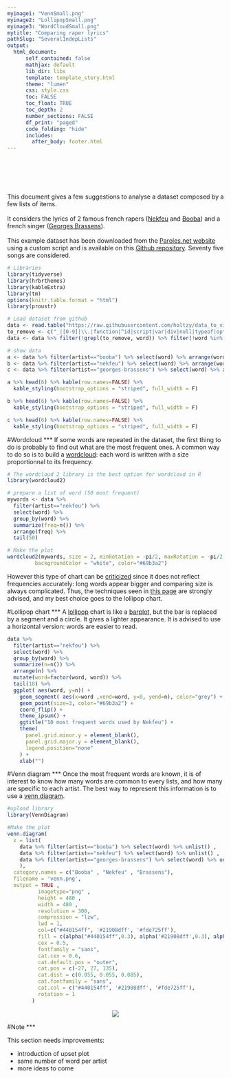 ```yaml
---
myimage1: "VennSmall.png"
myimage2: "LollipopSmall.png"
myimage3: "WordCloudSmall.png"
mytitle: "Comparing raper lyrics"
pathSlug: "SeveralIndepLists"
output:
  html_document:
      self_contained: false
      mathjax: default
      lib_dir: libs
      template: template_story.html
      theme: "lumen"
      css: style.css
      toc: FALSE
      toc_float: TRUE
      toc_depth: 2
      number_sections: FALSE
      df_print: "paged"
      code_folding: "hide"
      includes:
        after_body: footer.html
---
```


<br><br><br><br>
<div class="mycontent">






<div class = "row">
<div class = "col-md-6">
This document gives a few suggestions to analyse a dataset composed by a few lists of items.<br><br>It considers the lyrics of 2 famous french rapers ([Nekfeu](https://en.wikipedia.org/wiki/Nekfeu) and [Booba](https://en.wikipedia.org/wiki/Booba)) and a french singer ([Georges Brassens](https://en.wikipedia.org/wiki/Georges_Brassens)).<br><br>This example dataset has been downloaded from the [Paroles.net website](https://www.paroles.net/) using a custom script and is available on this [Github repository](https://github.com/holtzy/data_to_viz/tree/master/Example_dataset). Seventy five songs are considered.

```r
# Libraries
library(tidyverse)
library(hrbrthemes)
library(kableExtra)
library(tm)
options(knitr.table.format = "html")
library(proustr)

# Load dataset from github
data <- read.table("https://raw.githubusercontent.com/holtzy/data_to_viz/master/Example_dataset/14_SeveralIndepLists.csv", header=TRUE)
to_remove <- c("_|[0-9]|\\.|function|^id|script|var|div|null|typeof|opts|if|^r$|undefined|false|loaded|true|settimeout|eval|else|artist")
data <- data %>% filter(!grepl(to_remove, word)) %>% filter(!word %in% stopwords('fr')) %>% filter(!word %in% proust_stopwords()$word)

# show data
a <- data %>% filter(artist=="booba") %>% select(word) %>% arrange(word) %>% mutate(booba=word) %>% select(booba) %>% sample_n(6)
b <- data %>% filter(artist=="nekfeu") %>% select(word) %>% arrange(word) %>% mutate(nekfeu=word) %>% select(nekfeu) %>% sample_n(6)
c <- data %>% filter(artist=="georges-brassens") %>% select(word) %>% arrange(word) %>% mutate(brassens=word) %>% select(brassens) %>% sample_n(6)
```

</div>

<div class = "col-md-2">
```r
a %>% head(6) %>% kable(row.names=FALSE) %>%
  kable_styling(bootstrap_options = "striped", full_width = F)
```
</div>

<div class = "col-md-2">
```r
b %>% head(6) %>% kable(row.names=FALSE) %>%
  kable_styling(bootstrap_options = "striped", full_width = F)
```
</div>

<div class = "col-md-2">
```r
c %>% head(6) %>% kable(row.names=FALSE) %>%
  kable_styling(bootstrap_options = "striped", full_width = F)
```
</div>

</div>





#Wordcloud
***
If some words are repeated in the dataset, the first thing to do is probably to find out what are the most frequent ones. A common way to do so is to build a [wordcloud](https://www.data-to-viz.com/graph/wordcloud.html): each word is written with a size proportionnal to its frequency.

```r
# The wordcloud 2 library is the best option for wordcloud in R
library(wordcloud2)

# prepare a list of word (50 most frequent)
mywords <- data %>%
  filter(artist=="nekfeu") %>%
  select(word) %>%
  group_by(word) %>%
  summarize(freq=n()) %>%
  arrange(freq) %>%
  tail(50)

# Make the plot
wordcloud2(mywords, size = 2, minRotation = -pi/2, maxRotation = -pi/2,
         backgroundColor = "white", color="#69b3a2")
```

However this type of chart can be [criticized](https://www.data-to-viz.com/graph/wordcloud.html) since it does not reflect frequencies accurately: long words appear bigger and comparing size is always complicated. Thus, the techniques seen in [this page](https://www.data-to-viz.com/story/OneNumOneCat.html) are strongly advised, and my best choice goes to the lollipop chart.




#Lollipop chart
***
A [lollipop](https://www.data-to-viz.com/graph/lollipop.html) chart is like a [barplot](https://www.data-to-viz.com/graph/barplot.html), but the bar is replaced by a segment and a circle. It gives a lighter appearance. It is advised to use a horizontal version: words are easier to read.
```r
data %>%
  filter(artist=="nekfeu") %>%
  select(word) %>%
  group_by(word) %>%
  summarize(n=n()) %>%
  arrange(n) %>%
  mutate(word=factor(word, word)) %>%
  tail(10) %>%
  ggplot( aes(word, y=n)) +
    geom_segment( aes(x=word ,xend=word, y=0, yend=n), color="grey") +
    geom_point(size=3, color="#69b3a2") +
    coord_flip() +
    theme_ipsum() +
    ggtitle("10 most frequent words used by Nekfeu") +
    theme(
      panel.grid.minor.y = element_blank(),
      panel.grid.major.y = element_blank(),
      legend.position="none"
    ) +
    xlab("")
```



#Venn diagram
***
Once the most frequent words are known, it is of interest to know how many words are common to every lists, and how many are specific to each artist. The best way to represent this information is to use a [venn diagram](https://www.data-to-viz.com/graph/venn.html).

```r
#upload library
library(VennDiagram)

#Make the plot
venn.diagram(
  x = list(
    data %>% filter(artist=="booba") %>% select(word) %>% unlist() ,
    data %>% filter(artist=="nekfeu") %>% select(word) %>% unlist() ,
    data %>% filter(artist=="georges-brassens") %>% select(word) %>% unlist()
    ),
  category.names = c("Booba" , "Nekfeu" , "Brassens"),
  filename = 'venn.png',
  output = TRUE ,
          imagetype="png" ,
          height = 480 ,
          width = 480 ,
          resolution = 300,
          compression = "lzw",
          lwd = 1,
          col=c("#440154ff", '#21908dff', '#fde725ff'),
          fill = c(alpha("#440154ff",0.3), alpha('#21908dff',0.3), alpha('#fde725ff',0.3)),
          cex = 0.5,
          fontfamily = "sans",
          cat.cex = 0.6,
          cat.default.pos = "outer",
          cat.pos = c(-27, 27, 135),
          cat.dist = c(0.055, 0.055, 0.085),
          cat.fontfamily = "sans",
          cat.col = c("#440154ff", '#21908dff', '#fde725ff'),
          rotation = 1
        )
```
<center>
![](venn.png)
</center>



#Note
***

This section needs improvements:

- introduction of upset plot
- same number of word per artist
- more ideas to come












